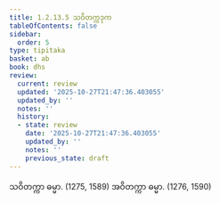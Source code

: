 ```yaml
---
title: 1.2.13.5 သဝိတက္ကဒုက
tableOfContents: false
sidebar:
  order: 5
type: tipitaka
basket: ab
book: dhs
review:
  current: review
  updated: '2025-10-27T21:47:36.403055'
  updated_by: ''
  notes: ''
  history:
  - state: review
    date: '2025-10-27T21:47:36.403055'
    updated_by: ''
    notes: ''
    previous_state: draft
---
```



<ReviewStatus review={frontmatter.review} showDetails={true} />

<HypothesisAnnotation frontmatter={frontmatter} />

<DynamicBreadcrumb />

<Division number="109" book="dhs" e="ch" v="29" p="14">

<Paragraph number="253" book="dhs">
သဝိတက္ကာ ဓမ္မာ. (<Emphasis>1275, 1589</Emphasis>)
</Paragraph>

<Paragraph number="254" book="dhs">
အဝိတက္ကာ ဓမ္မာ. (<Emphasis>1276, 1590</Emphasis>)
</Paragraph>
</Division>